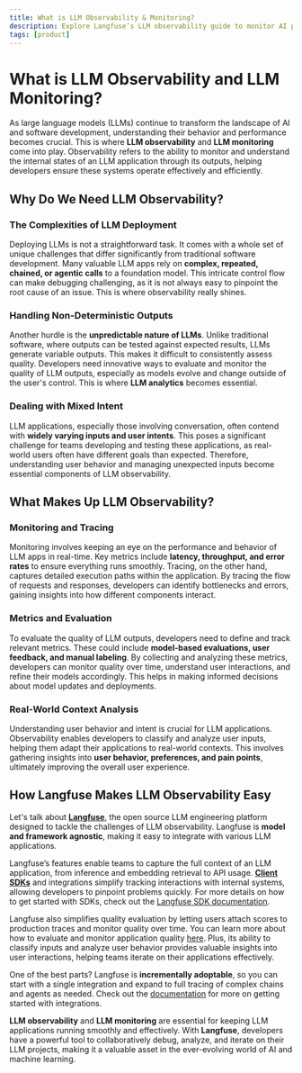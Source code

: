 ```yaml
---
title: What is LLM Observability & Monitoring?
description: Explore Langfuse’s LLM observability guide to monitor AI pipelines, debug workflows, and optimize performance—essential developer tools for real-time insights.
tags: [product]
---
```


# What is LLM Observability and LLM Monitoring?

As large language models (LLMs) continue to transform the landscape of AI and software development, understanding their behavior and performance becomes crucial. This is where **LLM observability** and **LLM monitoring** come into play. Observability refers to the ability to monitor and understand the internal states of an LLM application through its outputs, helping developers ensure these systems operate effectively and efficiently.

## Why Do We Need LLM Observability?

### The Complexities of LLM Deployment

Deploying LLMs is not a straightforward task. It comes with a whole set of unique challenges that differ significantly from traditional software development. Many valuable LLM apps rely on **complex, repeated, chained, or agentic calls** to a foundation model. This intricate control flow can make debugging challenging, as it is not always easy to pinpoint the root cause of an issue. This is where observability really shines.

### Handling Non-Deterministic Outputs

Another hurdle is the **unpredictable nature of LLMs**. Unlike traditional software, where outputs can be tested against expected results, LLMs generate variable outputs. This makes it difficult to consistently assess quality. Developers need innovative ways to evaluate and monitor the quality of LLM outputs, especially as models evolve and change outside of the user's control. This is where **LLM analytics** becomes essential.

### Dealing with Mixed Intent

LLM applications, especially those involving conversation, often contend with **widely varying inputs and user intents**. This poses a significant challenge for teams developing and testing these applications, as real-world users often have different goals than expected. Therefore, understanding user behavior and managing unexpected inputs become essential components of LLM observability.

## What Makes Up LLM Observability?

### Monitoring and Tracing

Monitoring involves keeping an eye on the performance and behavior of LLM apps in real-time. Key metrics include **latency, throughput, and error rates** to ensure everything runs smoothly. Tracing, on the other hand, captures detailed execution paths within the application. By tracing the flow of requests and responses, developers can identify bottlenecks and errors, gaining insights into how different components interact.

### Metrics and Evaluation

To evaluate the quality of LLM outputs, developers need to define and track relevant metrics. These could include **model-based evaluations, user feedback, and manual labeling**. By collecting and analyzing these metrics, developers can monitor quality over time, understand user interactions, and refine their models accordingly. This helps in making informed decisions about model updates and deployments.

### Real-World Context Analysis

Understanding user behavior and intent is crucial for LLM applications. Observability enables developers to classify and analyze user inputs, helping them adapt their applications to real-world contexts. This involves gathering insights into **user behavior, preferences, and pain points**, ultimately improving the overall user experience.

## How Langfuse Makes LLM Observability Easy

Let's talk about **[Langfuse](/)**, the open source LLM engineering platform designed to tackle the challenges of LLM observability. Langfuse is **model and framework agnostic**, making it easy to integrate with various LLM applications.

Langfuse’s features enable teams to capture the full context of an LLM application, from inference and embedding retrieval to API usage. **[Client SDKs](/docs/sdk/overview)** and integrations simplify tracking interactions with internal systems, allowing developers to pinpoint problems quickly. For more details on how to get started with SDKs, check out the [Langfuse SDK documentation](/docs/integrations/overview).

Langfuse also simplifies quality evaluation by letting users attach scores to production traces and monitor quality over time. You can learn more about how to evaluate and monitor application quality [here](/docs/scores/overview). Plus, its ability to classify inputs and analyze user behavior provides valuable insights into user interactions, helping teams iterate on their applications effectively.

One of the best parts? Langfuse is **incrementally adoptable**, so you can start with a single integration and expand to full tracing of complex chains and agents as needed. Check out the [documentation](/docs/) for more on getting started with integrations.

**LLM observability** and **LLM monitoring** are essential for keeping LLM applications running smoothly and effectively. With **Langfuse**, developers have a powerful tool to collaboratively debug, analyze, and iterate on their LLM projects, making it a valuable asset in the ever-evolving world of AI and machine learning.


<GitHubStarCTA />
